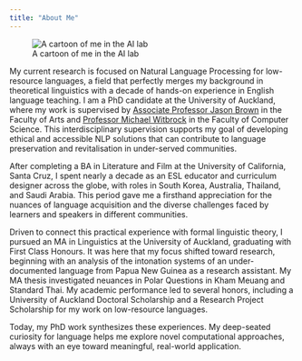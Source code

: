 ```yaml
---
title: "About Me"
---
```


::: {layout-ncol=2}

![A cartoon of me in the AI lab](images/about-me.png){border-radius="8px"}

My current research is focused on Natural Language Processing for low-resource languages, a field that perfectly merges my background in theoretical linguistics with a decade of hands-on experience in English language teaching. I am a PhD candidate at the University of Auckland, where my work is supervised by [Associate Professor Jason Brown](https://profiles.auckland.ac.nz/jason-brown) in the Faculty of Arts and [Professor Michael Witbrock](https://profiles.auckland.ac.nz/m-witbrock) in the Faculty of Computer Science. This interdisciplinary supervision supports my goal of developing ethical and accessible NLP solutions that can contribute to language preservation and revitalisation in under-served communities.

:::

After completing a BA in Literature and Film at the University of California, Santa Cruz, I spent nearly a decade as an ESL educator and curriculum designer across the globe, with roles in South Korea, Australia, Thailand, and Saudi Arabia. This period gave me a firsthand appreciation for the nuances of language acquisition and the diverse challenges faced by learners and speakers in different communities.

Driven to connect this practical experience with formal linguistic theory, I pursued an MA in Linguistics at the University of Auckland, graduating with First Class Honours. It was here that my focus shifted toward research, beginning with an analysis of the intonation systems of an under-documented language from Papua New Guinea as a research assistant. My MA thesis investigated neuances in Polar Questions in Kham Meuang and Standard Thai. My academic performance led to several honors, including a University of Auckland Doctoral Scholarship and a Research Project Scholarship for my work on low-resource languages.

Today, my PhD work synthesizes these experiences. My deep-seated curiosity for language helps me explore novel computational approaches, always with an eye toward meaningful, real-world application.